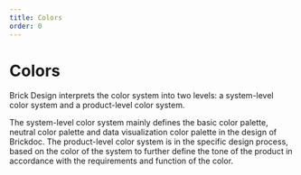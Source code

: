 ```yaml
---
title: Colors
order: 0
---
```




# Colors

Brick Design interprets the color system into two levels: a system-level color system and a product-level color system.

The system-level color system mainly defines the basic color palette, neutral color palette and data visualization color
palette in the design of Brickdoc. The product-level color system is in the specific design process, based on the 
color of the system to further define the tone of the product in accordance with the requirements and function of the color.




<ul
  style={{
        display: "inline-block",
        listStyle: "none",
        margin: 0,
        padding: 0,
        textAlign: "left",
        }}
>
  <Colors colors={ColorVars} />
</ul>

